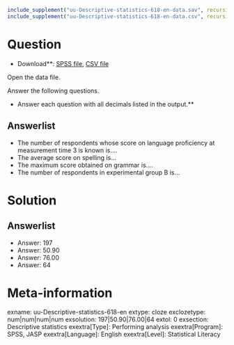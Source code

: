```r
include_supplement("uu-Descriptive-statistics-618-en-data.sav", recursive = TRUE)
include_supplement("uu-Descriptive-statistics-618-en-data.csv", recursive = TRUE)
```

Question
========

* Download**: [SPSS file](uu-Descriptive-statistics-618-en-data.sav), [CSV file](uu-Descriptive-statistics-618-en-data.csv)

Open the data file.

Answer the following questions.

* Answer each question with all decimals listed in the output.**

Answerlist
----------
* The number of respondents whose score on language proficiency at measurement time 3 is known is....
* The average score on spelling is...
* The maximum score obtained on grammar is....
* The number of respondents in experimental group B is...

Solution
========

Answerlist
----------
* Answer: 197
* Answer: 50.90
* Answer: 76.00
* Answer: 64

Meta-information
================
exname: uu-Descriptive-statistics-618-en
extype: cloze
exclozetype: num|num|num|num
exsolution: 197|50.90|76.00|64
extol: 0
exsection: Descriptive statistics
exextra[Type]: Performing analysis
exextra[Program]: SPSS, JASP
exextra[Language]: English
exextra[Level]: Statistical Literacy

